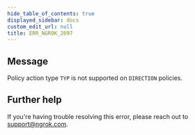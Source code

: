 ```yaml
---
hide_table_of_contents: true
displayed_sidebar: docs
custom_edit_url: null
title: ERR_NGROK_2097
---
```


## Message

Policy action type `TYP` is not supported on `DIRECTION` policies.

## Further help

If you're having trouble resolving this error, please reach out to [support@ngrok.com](mailto:support@ngrok.com?subject=Help%20with%20ERR_NGROK_2097).

<ErrorDetails />
